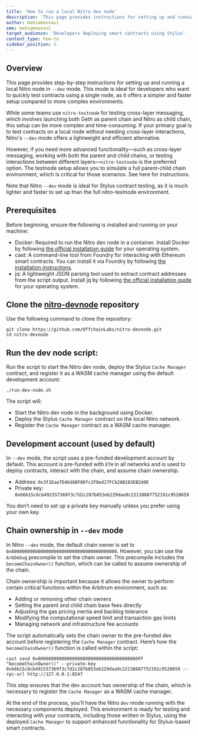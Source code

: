 ```yaml
---
title: 'How to run a local Nitro dev node'
description: 'This page provides instructions for setting up and running a local Nitro dev node for contract testing and development.'
author: mahsamoosavi
sme: mahsamoosavi
target_audience: 'Developers deploying smart contracts using Stylus'
content_type: how-to
sidebar_position: 5
---
```


## Overview

This page provides step-by-step instructions for setting up and running a local Nitro node in `--dev` mode. This mode is ideal for developers who want to
quickly test contracts using a single node, as it offers a simpler and faster setup compared to more complex environments.

While some teams use `nitro-testnode` for testing cross-layer messaging, which involves launching both Geth as parent chain and Nitro as child chain, this setup
can be more complex and time-consuming. If your primary goal is to test contracts on a local node without needing cross-layer interactions, Nitro's `--dev` mode
offers a lightweight and efficient alternative.

However, if you need more advanced functionality—such as cross-layer messaging, working with both the parent and child chains, or testing interactions between
different layers—`nitro-testnode` is the preferred option. The testnode setup allows you to simulate a full parent-child chain environment, which is critical
for those scenarios. See here for instructions.

Note that Nitro `--dev` mode is ideal for Stylus contract testing, as it is much lighter and faster to set up than the full nitro-testnode environment.

## Prerequisites

Before beginning, ensure the following is installed and running on your machine:

- Docker: Required to run the Nitro dev node in a container. Install Docker by following
  [the official installation guide](https://docs.docker.com/get-started/get-docker/) for your operating system.
- cast: A command-line tool from Foundry for interacting with Ethereum smart contracts. You can install it via Foundry by following
  [the installation instructions](https://book.getfoundry.sh/getting-started/installation).
- jq: A lightweight JSON parsing tool used to extract contract addresses from the script output. Install jq by following
  [the official installation guide](https://jqlang.github.io/jq/download/) for your operating system.

## Clone the [nitro-devnode](https://github.com/OffchainLabs/nitro-devnode) repository

Use the following command to clone the repository:

```shell
git clone https://github.com/OffchainLabs/nitro-devnode.git
cd nitro-devnode
```

## Run the dev node script:

Run the script to start the Nitro dev node, deploy the Stylus `Cache Manager` contract, and register it as a WASM cache manager using the default development
account:

```shell
./run-dev-node.sh
```

The script will:

- Start the Nitro dev node in the background using Docker.
- Deploy the Stylus `Cache Manager` contract on the local Nitro network.
- Register the `Cache Manager` contract as a WASM cache manager.

## Development account (used by default)

In `--dev` mode, the script uses a pre-funded development account by default. This account is pre-funded with `ETH` in all networks and is used to deploy
contracts, interact with the chain, and assume chain ownership.

- Address: `0x3f1Eae7D46d88F08fc2F8ed27FCb2AB183EB2d0E`
- Private key: `0xb6b15c8cb491557369f3c7d2c287b053eb229daa9c22138887752191c9520659`

You don’t need to set up a private key manually unless you prefer using your own key.

## Chain ownership in `--dev` mode

In Nitro `--dev` mode, the default chain owner is set to `0x0000000000000000000000000000000000000000`. However, you can use the `ArbDebug` precompile to set the
chain owner. This precompile includes the `becomeChainOwner()` function, which can be called to assume ownership of the chain.

Chain ownership is important because it allows the owner to perform certain critical functions within the Arbitrum environment, such as:

- Adding or removing other chain owners
- Setting the parent and child chain base fees directly
- Adjusting the gas pricing inertia and backlog tolerance
- Modifying the computational speed limit and transaction gas limits
- Managing network and infrastructure fee accounts

The script automatically sets the chain owner to the pre-funded dev account before registering the `Cache Manager` contract. Here’s how the `becomeChainOwner()`
function is called within the script:

```shell
cast send 0x00000000000000000000000000000000000000FF "becomeChainOwner()" --private-key 0xb6b15c8cb491557369f3c7d2c287b053eb229daa9c22138887752191c9520659 --rpc-url http://127.0.0.1:8547
```

This step ensures that the dev account has ownership of the chain, which is necessary to register the `Cache Manager` as a WASM cache manager.

At the end of the process, you'll have the Nitro `dev` mode running with the necessary components deployed. This environment is ready for testing and
interacting with your contracts, including those written in Stylus, using the deployed `Cache Manager` to support enhanced functionality for Stylus-based smart
contracts.
